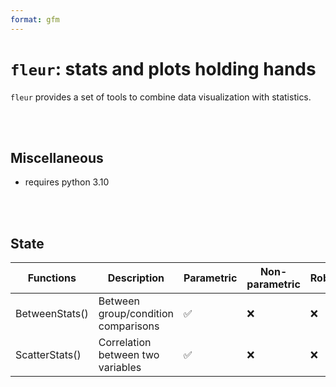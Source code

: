 ```yaml
---
format: gfm
---
```


<!-- Automatically generated, uses README.qmd to modify README.md -->

# `fleur`: stats and plots holding hands

`fleur` provides a set of tools to combine data visualization with statistics.

<br><br>

## Miscellaneous

- requires python 3.10

<br><br>

## State

| Functions      | Description                         | Parametric | Non-parametric | Robust | Bayesian |
| -------------- | ----------------------------------- | ---------- | -------------- | ------ | -------- |
| BetweenStats() | Between group/condition comparisons | ✅         | ❌             | ❌     | ❌       |
| ScatterStats() | Correlation between two variables   | ✅         | ❌             | ❌     | ❌       |
